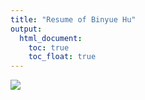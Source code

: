 ```yaml
---
title: "Resume of Binyue Hu"
output: 
  html_document:
    toc: true
    toc_float: true
---
```


![](files/Hu.Binyue.Resume.png)
